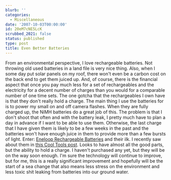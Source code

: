 ```yaml
---
blurb: ''
categories:
  - Miscellaneous
date: '2007-10-03T00:00:00'
id: 20eM7cNE5LcK
scrubbed_2021: false
status: published
type: post
title: Even Better Batteries
---
```


From an environmental perspective, I love rechargeable batteries.
Not throwing old used batteries in a land file is very nice thing.
Also, when I some day put solar panels on my roof, there won't even
be a carbon cost on the back end to get them juiced up. And, of
course, there is the financial aspect that once you pay much less
for a set of rechargeables and the electricity for a decent number
of charges than you would for a comparable number of one time sets.
The one gotcha that the rechargeables I own have is that they don't
really hold a charge. The main thing I use the batteries for is to
power my small on and off camera flashes. When they are fully
charged up, the NiMH batteries do a great job of this. The problem
is that I don't shoot that often and with the battery leak, I
pretty much have to plan a day in advance if I want to be able to
use them. Otherwise, the last charge that I have given them is
likely to be a few weeks in the past and the batteries won't have
enough juice in them to provide more than a few bursts of light.
Enter: [Eneloop Rechargeable Batteries](http://www.eneloop.info/)
and their ilk. I recently saw about them in
[this Cool Tools post](http://www.kk.org/cooltools/archives/001921.php).
Looks to have almost all the good parts, but the ability to hold a
charge. I haven't purchased any yet, but they will be on the way
soon enough. I'm sure the technology will continue to improve, but
for me, this is a really significant improvement and hopefully will
be the start of a sea change that also means less stress on the
environment and less toxic shit leaking from batteries into our
ground water.
